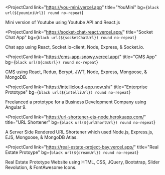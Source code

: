 


<ProjectCard
  link="https://you-mini.vercel.app"
  title="YouMini"
  bg={`black url(${youminiUrl}) round no-repeat`}
>
  Mini version of Youtube using Youtube API and React.js
</ProjectCard>

<ProjectCard
  link="https://socket-chat-react.vercel.app/"
  title="Socket Chat App"
  bg={`black url(${socketChatUrl}) round no-repeat`}
>
  Chat app using React, Socket.io-client, Node, Express, & Socket.io.
</ProjectCard>

<ProjectCard
  link="https://cms-app-snowy.vercel.app/"
  title="CMS App"
  bg={`black url(${cmsUrl}) round no-repeat`}
>
  CMS using React, Redux, Bcrypt, JWT, Node, Express, Mongoose, & MongoDB.
</ProjectCard>

<ProjectCard
  link="https://intellicloud-app.now.sh/"
  title="Enterprise Prototype"
  bg={`black url(${intelliUrl}) round no-repeat`}
>
  Freelanced a prototype for a Business Development Company using Angular 9.
</ProjectCard>

<ProjectCard
  link="https://url-shortener-ejs-node.herokuapp.com/"
  title="URL Shortener"
  bg={`black url(${urlShortUrl}) round no-repeat`}
>
  A Server Side Rendered URL Shortener which used Node.js, Express.js, EJS, Mongoose, & MongoDB Atlas.
</ProjectCard>

<ProjectCard
  link="https://real-estate-project-bay.vercel.app/"
  title="Real Estate Protoype"
  bg={`black url(${dreamUrl}) round no-repeat`}
>
  Real Estate Prototype Website using HTML, CSS, JQuery, Bootstrap, Slider Revolution, & FontAwesome Icons.
</ProjectCard>
